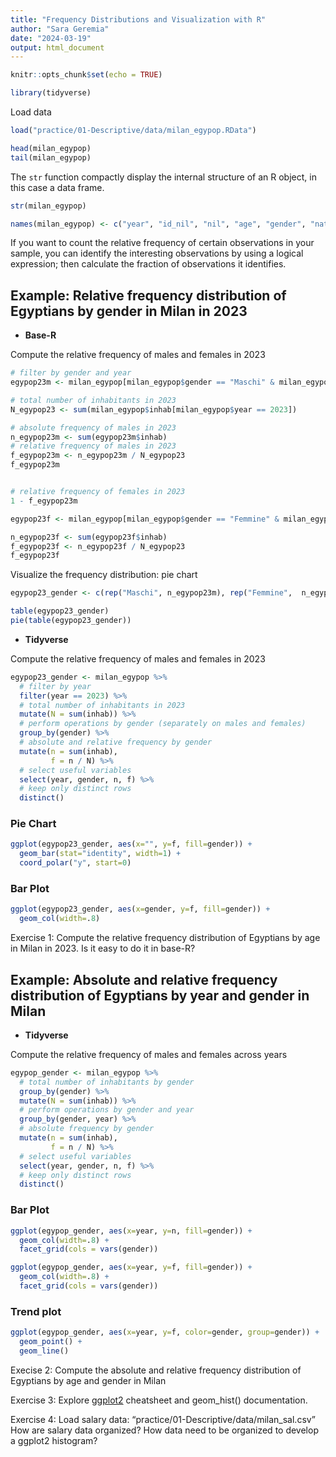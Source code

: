 ```yaml
---
title: "Frequency Distributions and Visualization with R"
author: "Sara Geremia"
date: "2024-03-19"
output: html_document
---
```


```r
knitr::opts_chunk$set(echo = TRUE)

library(tidyverse)
```

Load data

```r
load("practice/01-Descriptive/data/milan_egypop.RData")
```

```r
head(milan_egypop)
tail(milan_egypop)
```
The `str` function compactly display the internal structure of an R object, in this case a data frame.

```r
str(milan_egypop)
```


```r
names(milan_egypop) <- c("year", "id_nil", "nil", "age", "gender", "nat", "inhab")
```


If you want to count the relative frequency of certain observations in your sample, you can identify the interesting observations by using a logical expression; then calculate the fraction of observations it identifies.

## Example: Relative frequency distribution of Egyptians by gender in Milan in 2023

- **Base-R**

Compute the relative frequency of males and females in 2023

```r
# filter by gender and year
egypop23m <- milan_egypop[milan_egypop$gender == "Maschi" & milan_egypop$year == 2023, ]

# total number of inhabitants in 2023
N_egypop23 <- sum(milan_egypop$inhab[milan_egypop$year == 2023])

# absolute frequency of males in 2023
n_egypop23m <- sum(egypop23m$inhab)
# relative frequency of males in 2023
f_egypop23m <- n_egypop23m / N_egypop23
f_egypop23m


# relative frequency of females in 2023
1 - f_egypop23m

egypop23f <- milan_egypop[milan_egypop$gender == "Femmine" & milan_egypop$year == 2023, ]

n_egypop23f <- sum(egypop23f$inhab)
f_egypop23f <- n_egypop23f / N_egypop23
f_egypop23f
```

Visualize the frequency distribution: pie chart

```r
egypop23_gender <- c(rep("Maschi", n_egypop23m), rep("Femmine",  n_egypop23f))

table(egypop23_gender)
pie(table(egypop23_gender))

```

- **Tidyverse**

Compute the relative frequency of males and females in 2023

```r
egypop23_gender <- milan_egypop %>% 
  # filter by year
  filter(year == 2023) %>%
  # total number of inhabitants in 2023
  mutate(N = sum(inhab)) %>% 
  # perform operations by gender (separately on males and females)
  group_by(gender) %>% 
  # absolute and relative frequency by gender
  mutate(n = sum(inhab),
         f = n / N) %>%  
  # select useful variables 
  select(year, gender, n, f) %>% 
  # keep only distinct rows
  distinct()
```
### Pie Chart

```r
ggplot(egypop23_gender, aes(x="", y=f, fill=gender)) +
  geom_bar(stat="identity", width=1) +
  coord_polar("y", start=0)
```
### Bar Plot

```r
ggplot(egypop23_gender, aes(x=gender, y=f, fill=gender)) +
  geom_col(width=.8)
```

Exercise 1: Compute the relative frequency distribution of Egyptians by age in Milan in 2023.
Is it easy to do it in base-R?

## Example: Absolute and relative frequency distribution of Egyptians by year and gender in Milan


- **Tidyverse**

Compute the relative frequency of males and females across years

```r
egypop_gender <- milan_egypop %>% 
  # total number of inhabitants by gender
  group_by(gender) %>% 
  mutate(N = sum(inhab)) %>% 
  # perform operations by gender and year
  group_by(gender, year) %>% 
  # absolute frequency by gender
  mutate(n = sum(inhab),
         f = n / N) %>%  
  # select useful variables 
  select(year, gender, n, f) %>% 
  # keep only distinct rows
  distinct()
```
### Bar Plot

```r
ggplot(egypop_gender, aes(x=year, y=n, fill=gender)) +
  geom_col(width=.8) +
  facet_grid(cols = vars(gender))

ggplot(egypop_gender, aes(x=year, y=f, fill=gender)) +
  geom_col(width=.8) +
  facet_grid(cols = vars(gender))
```

### Trend plot

```r
ggplot(egypop_gender, aes(x=year, y=f, color=gender, group=gender)) +
  geom_point() +
  geom_line()
```

Execise 2: Compute the absolute and relative frequency distribution of Egyptians by age and gender in Milan

Exercise 3: Explore [ggplot2](https://rstudio.github.io/cheatsheets/html/data-visualization.html?_gl=1*j5gmuz*_ga*MjYyNDg5NzQ4LjE3MDI1NTA4OTI.*_ga_2C0WZ1JHG0*MTcxMTAwNzc5OS4xMi4wLjE3MTEwMDc3OTkuMC4wLjA.) cheatsheet and geom_hist() documentation.

Exercise 4: Load salary data: "practice/01-Descriptive/data/milan_sal.csv"
How are salary data organized? How data need to be organized to develop a ggplot2 histogram?

